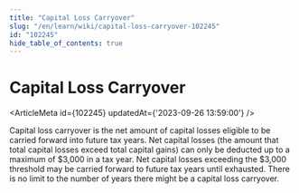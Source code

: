 ```yaml
---
title: "Capital Loss Carryover"
slug: "/en/learn/wiki/capital-loss-carryover-102245"
id: "102245"
hide_table_of_contents: true
---
```



# Capital Loss Carryover

<ArticleMeta id={102245} updatedAt={'2023-09-26 13:59:00'} />
<div className='border-solid border-b border-t-0 my-4 border-[var(--ifm-color-gray-300)]' />

Capital loss carryover is the net amount of capital losses eligible to be carried forward into future tax years. Net capital losses (the amount that total capital losses exceed total capital gains) can only be deducted up to a maximum of $3,000 in a tax year. Net capital losses exceeding the $3,000 threshold may be carried forward to future tax years until exhausted. There is no limit to the number of years there might be a capital loss carryover.
